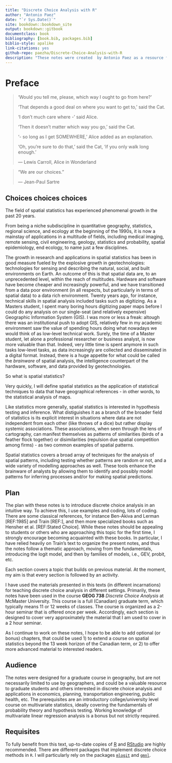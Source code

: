 ```yaml
--- 
title: "Discrete Choice Analysis with R"
author: "Antonio Paez"
date: "`r Sys.Date()`"
site: bookdown::bookdown_site
output: bookdown::gitbook
documentclass: book
bibliography: [book.bib, packages.bib]
biblio-style: apalike
link-citations: yes
github-repo: paezha/Discrete-Choice-Analysis-with-R
description: "These notes were created  by Antonio Paez as a resource for teaching a graduate discrete choice analysis course (GEOG 738) at McMaster University."
---
```


# Preface {-}

>'Would you tell me, please, which way I ought to go from here?'
>
>'That depends a good deal on where you want to get to,' said the Cat.
>
>'I don't much care where -' said Alice.
>
>'Then it doesn't matter which way you go,' said the Cat.
>
>'- so long as I get SOMEWHERE,' Alice added as an explanation.
>
>'Oh, you're sure to do that,' said the Cat, 'if you only walk long enough.'
>
> --- Lewis Carroll, Alice in Wonderland


>"We are our choices."
>
> --- Jean-Paul Sartre

## Choices choices choices {-}

The field of spatial statistics has experienced phenomenal growth in the past 20 years. 

From being a niche subdiscipline in quantitative geography, statistics, regional science, and ecology at the beginning of the 1990s, it is now a mainstay of applications in a multitude of fields, including medical imaging, remote sensing, civil engineering, geology, statistics and probability, spatial epidemiology, end ecology, to name just a few disciplines.

The growth in research and applications in spatial statistics has been in good measure fueled by the explosive growth in geotechnologies: technologies for sensing and describing the natural, social, and built environments on Earth. An outcome of this is that spatial data are, to an unprecedented level, within the reach of multitudes. Hardware and software have become cheaper and increasingly powerful, and we have transitioned from a data poor environment (in all respects, but particularly in terms of spatial data) to a data rich environment. Twenty years ago, for instance, technical skills in spatial analysis included tasks such as digitizing. As a Masters student, I spent many boring hours digitizing paper maps before I could do any analysis on our single-seat (and relatively expensive) Geographic Information System (GIS). I was more or less a freak: altough there was an institutional push to adopt GIS, relatively few in my academic environment saw the value of spending hours doing what nowadays we would think of as low-level technical work. Surely, the time of a Master student, let alone a professional researcher or business analyst, is now more valuable than that. Indeed, very little time is spent anymore in such tasks low-level tasks, as data increasingly are collected and disseminated in a digital format. Instead, there is a huge appetite for what could be called the _brainware_ of spatial analysis, the intelligence counterpart of the hardware, software, and data provided by geotechnologies.

So what is spatial statistics?

Very quickly, I will define spatial statistics as the application of statistical techniques to data that have geographical references - in other words, to the statistical analysis of maps. 

Like statistics more generally, spatial statistics is interested in hypothesis testing and inference. What distiguishes it as a branch of the broader field of statistics is its explicit interest in situations where data are not independent from each other (like throws of a dice) but rather display systemic associations. These associations, when seen through the lens of cartography, can manifest themselves as patterns of similarities (birds of a feather flock together) or disimilarities (repulsion due spatial competition among firms) - as two common examples of spatial patterns.

Spatial statistics covers a broad array of techniques for the analysis of spatial patterns, including testing whether patterns are random or not, and a wide variety of modelling approaches as well. These tools enhance the brainware of analysts by allowing them to identify and possibly model patterns for inferring processes and/or for making spatial predictions. 

## Plan {-}

The plan with these notes is to introduce discrete choice analysis in an intuitive way. To achieve this, I use examples and coding, lots of coding. There are some classical references, for instance Ben-Akiva and Lerman [REF:1985] and Train [REF:], and then more specialized books such as Hensher et al. [REF:Stated Choice]. While these notes should be appealing to students or others who are approaching this topic for the first time, I strongly encourage becoming acquainted with these books. In particular, I have relied heavily on Train's text to organize the present notes, and thus the notes follow a thematic approach, moving from the fundamentals, introducing the logit model, and then by families of models, i.e., GEV, probit, etc.

Each section covers a topic that builds on previous material. At the moment, my aim is that every section is followed by an activity.

I have used the materials presented in this texts (in different incarnations) for teaching discrete choice analysis in different settings. Primarily, these notes have been used in the course **GEOG 738** _Discrete Choice Analysis_ at McMaster University. This course is a full (Canadian) graduate term, which typically means 11 or 12 weeks of classes. The course is organized as a 2-hour seminar that is offered once per week. Accordingly, each section is designed to cover very approximately the material that I am used to cover in a 2 hour seminar.

As I continue to work on these notes, I hope to be able to add optional (or bonus) chapters, that could be used 1) to extend a course on spatial statistics beyond the 13 week horizon of the Canadian term, or 2) to offer more advanced material to interested readers.

## Audience {-}

The notes were designed for a graduate course in geography, but are not necessarily limited to use by geographers, and could be a valuable resource to graduate students and others interested in discrete choice analysis and applications in economics, planning, transportation engineering, public health, etc. The prerequisites are an introductory college/university level course on multivariate statistics, ideally covering the fundamentals of probability theory and hypothesis testing. Working knowledge of multivariate linear regression analysis is a bonus but not strictly required.

## Requisites {-}

To fully benefit from this text, up-to-date copies of [R](https://cran.r-project.org/) and [RStudio](https://www.rstudio.com/) are highly recommended. There are different packages that implement discrete choice methods in `R`. I will particularly rely on the packages [`mlogit`](https://CRAN.R-project.org/package=mlogit) and [`gmnl`](https://CRAN.R-project.org/package=gmnl).